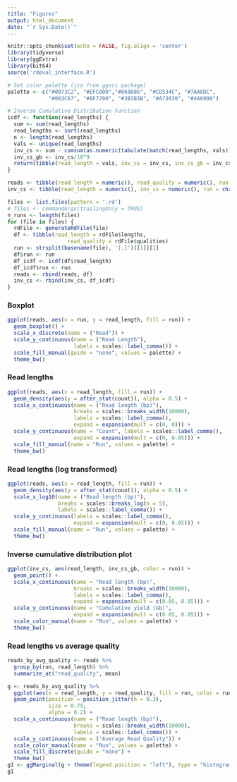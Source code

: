 ```yaml
---
title: "Figures"
output: html_document
date: "`r Sys.Date()`"
---
```


```r
knitr::opts_chunk$set(echo = FALSE, fig.align = 'center')
library(tidyverse)
library(ggExtra)
library(bit64)
source('rdeval_interface.R')
```

```r
# Set color palette (jco from ggsci package)
palette <- c("#0073C2", "#EFC000","#868686", "#CD534C", "#7AA6DC", 
             "#003C67", "#8F7700", "#3B3B3B", "#A73030", "#4A6990")

# Inverse Cumulative Distribution Function
icdf <- function(read_lengths) {
  sum <- sum(read_lengths)
  read_lengths <- sort(read_lengths)
  n <- length(read_lengths)
  vals <- unique(read_lengths)
  inv_cs <- sum - cumsum(as.numeric(tabulate(match(read_lengths, vals)) * vals))
  inv_cs_gb <- inv_cs/10^9
  return(tibble(read_length = vals, inv_cs = inv_cs, inv_cs_gb = inv_cs_gb))
}

reads <- tibble(read_length = numeric(), read_quality = numeric(), run = character())
inv_cs <- tibble(read_length = numeric(), inv_cs = numeric(), run = character())

files <- list.files(pattern = '.rd')
# files <- commandArgs(trailingOnly = TRUE)
n_runs <- length(files)
for (file in files) {
  rdFile <- generateRdFile(file)
  df <- tibble(read_length = rdFile$lengths, 
                   read_quality = rdFile$qualities)
  run <- strsplit(basename(file), '[.]')[[1]][1]
  df$run <- run
  df_icdf <- icdf(df$read_length)
  df_icdf$run <- run
  reads <- rbind(reads, df)
  inv_cs <- rbind(inv_cs, df_icdf)
}

```

### Boxplot
```r

ggplot(reads, aes(x = run, y = read_length, fill = run)) +
  geom_boxplot() +
  scale_x_discrete(name = ("Read")) +
  scale_y_continuous(name = ("Read Length"),
                     labels = scales::label_comma()) +
  scale_fill_manual(guide = "none", values = palette) +
  theme_bw() 
```

### Read lengths

```r
ggplot(reads, aes(x = read_length, fill = run)) +
  geom_density(aes(y = after_stat(count)), alpha = 0.5) +
  scale_x_continuous(name = ("Read length (bp)"),
                     breaks = scales::breaks_width(10000),
                     labels = scales::label_comma(),
                     expand = expansion(mult = c(0, 0))) +
  scale_y_continuous(name = "Count", labels = scales::label_comma(),
                     expand = expansion(mult = c(0, 0.05))) +
  scale_fill_manual(name = "Run", values = palette) +
  theme_bw() 
```

### Read lengths (log transformed)
```r
ggplot(reads, aes(x = read_length, fill = run)) +
  geom_density(aes(y = after_stat(count)), alpha = 0.5) +
  scale_x_log10(name = ("Read length (bp)"),
                breaks = scales::breaks_log(n = 5),
                labels = scales::label_comma()) +
  scale_y_continuous(labels = scales::label_comma(),
                     expand = expansion(mult = c(0, 0.05))) +
  scale_fill_manual(name = "Run", values = palette) +
  theme_bw() 
```

### Inverse cumulative distribution plot
```r
ggplot(inv_cs, aes(read_length, inv_cs_gb, color = run)) +
  geom_point() +
  scale_x_continuous(name = "Read length (bp)",
                     breaks = scales::breaks_width(10000),
                     labels = scales::label_comma(),
                     expand = expansion(mult = c(0.05, 0.05))) +
  scale_y_continuous(name = "Cumulative yield (Gb)",
                     expand = expansion(mult = c(0.05, 0.05))) +
  scale_color_manual(name = "Run", values = palette) +
  theme_bw() 
```

### Read lengths vs average quality
```r
reads_by_avg_quality <- reads %>%
  group_by(run, read_length) %>%
  summarize_at("read_quality", mean)

g <- reads_by_avg_quality %>%
  ggplot(aes(x = read_length, y = read_quality, fill = run, color = run)) +
  geom_point(position = position_jitter(h = 0.3), 
             size = 0.75, 
             alpha = 0.2) +
  scale_x_continuous(name = ("Read length (bp)"),
                     breaks = scales::breaks_width(10000),
                     labels = scales::label_comma()) +
  scale_y_continuous(name = ("Average Read Quality")) +
  scale_color_manual(name = "Run", values = palette) +
  scale_fill_discrete(guide = "none") +
  theme_bw() 
g1 <- ggMarginal(g + theme(legend.position = "left"), type = "histogram", groupColour = TRUE, groupFill = TRUE)
g1
```
